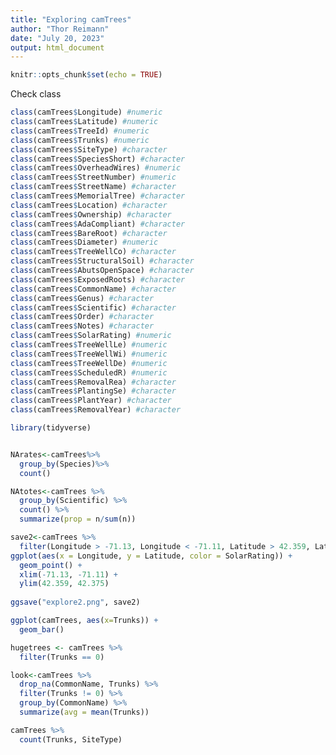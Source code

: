 ```yaml
---
title: "Exploring camTrees"
author: "Thor Reimann"
date: "July 20, 2023"
output: html_document
---
```


```r
knitr::opts_chunk$set(echo = TRUE)
```

Check class
```r
class(camTrees$Longitude) #numeric
class(camTrees$Latitude) #numeric
class(camTrees$TreeId) #numeric
class(camTrees$Trunks) #numeric
class(camTrees$SiteType) #character
class(camTrees$SpeciesShort) #character
class(camTrees$OverheadWires) #numeric
class(camTrees$StreetNumber) #numeric
class(camTrees$StreetName) #character
class(camTrees$MemorialTree) #character
class(camTrees$Location) #character
class(camTrees$Ownership) #character
class(camTrees$AdaCompliant) #character
class(camTrees$BareRoot) #character
class(camTrees$Diameter) #numeric
class(camTrees$TreeWellCo) #character
class(camTrees$StructuralSoil) #character
class(camTrees$AbutsOpenSpace) #character
class(camTrees$ExposedRoots) #character 
class(camTrees$CommonName) #character
class(camTrees$Genus) #character
class(camTrees$Scientific) #character
class(camTrees$Order) #character
class(camTrees$Notes) #character
class(camTrees$SolarRating) #numeric
class(camTrees$TreeWellLe) #numeric
class(camTrees$TreeWellWi) #numeric
class(camTrees$TreeWellDe) #numeric
class(camTrees$ScheduledR) #numeric
class(camTrees$RemovalRea) #character
class(camTrees$PlantingSe) #character
class(camTrees$PlantYear) #character
class(camTrees$RemovalYear) #character
```


```r

library(tidyverse)


NArates<-camTrees%>%
  group_by(Species)%>%
  count()

NAtotes<-camTrees %>%
  group_by(Scientific) %>%
  count() %>%
  summarize(prop = n/sum(n))

save2<-camTrees %>%
  filter(Longitude > -71.13, Longitude < -71.11, Latitude > 42.359, Latitude < 42.375) %>%
ggplot(aes(x = Longitude, y = Latitude, color = SolarRating)) +
  geom_point() +
  xlim(-71.13, -71.11) +
  ylim(42.359, 42.375)
  
ggsave("explore2.png", save2)

ggplot(camTrees, aes(x=Trunks)) +
  geom_bar()

hugetrees <- camTrees %>%
  filter(Trunks == 0)

look<-camTrees %>%
  drop_na(CommonName, Trunks) %>%
  filter(Trunks != 0) %>%
  group_by(CommonName) %>%
  summarize(avg = mean(Trunks))

camTrees %>%
  count(Trunks, SiteType)
```

